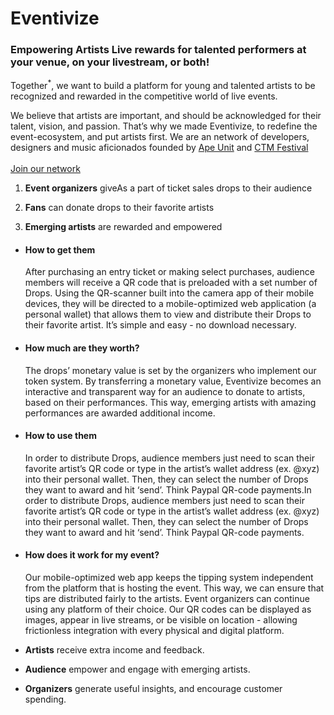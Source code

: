 <Brand>

# Eventivize

### Empowering Artists <Note>Live rewards for talented performers at your venue, on your livestream, or both!</Note>

</Brand>

<Section isLeading>

Together<sup>*</sup>, we want to build a platform for young and talented artists to be recognized and rewarded in the competitive world of live events.

We believe that artists are important, and should be acknowledged for their talent, vision, and passion. That’s why we made Eventivize, to redefine the event-ecosystem, and put artists first.
<Footnote>
We are an network of developers, designers and music aficionados founded by <a href="https://apeunit.com/">Ape Unit</a> and <a href="https://www.ctm-festival.de/">CTM Festival</a> 
<br/><br/>
<a  href="mailto:eventivize@apeunit.com">Join our network</a>
</Footnote>

</Section>

<Section isVertical isLeading>

1. **Event organizers** give<Note isUp>As a part of ticket sales</Note> drops to their audience

2. **Fans** can donate drops to their favorite artists

3. **Emerging artists** are rewarded and empowered

</Section>

<Section title="The Drops" note="Value-holding transferable tokens">

- #### How to get them
  After purchasing an entry ticket or making select purchases, audience members will receive a QR code that is preloaded with a set number of Drops. Using the QR-scanner built into the camera app of their mobile devices, they will be directed to a mobile-optimized web application (a personal wallet) that allows them to view and distribute their Drops to their favorite artist. It’s simple and easy - no download necessary. 

- #### How much are they worth?
  The drops’ monetary value is set by the organizers who implement our token system. By transferring a monetary value, Eventivize becomes an interactive and transparent way for an audience to donate to artists, based on their performances. This way, emerging artists with amazing performances are awarded additional income.

- #### How to use them
  In order to distribute Drops, audience members just need to scan their favorite artist’s QR code or type in the artist’s wallet address (ex. @xyz) into their personal wallet. Then, they can select the number of Drops they want to award and hit ‘send’. Think Paypal QR-code payments.In order to distribute Drops, audience members just need to scan their favorite artist’s QR code or type in the artist’s wallet address (ex. @xyz) into their personal wallet. Then, they can select the number of Drops they want to award and hit ‘send’. Think Paypal QR-code payments.

- #### How does it work for my event?
  Our mobile-optimized web app keeps the tipping system independent from the platform that is hosting the event. This way, we can ensure that tips are distributed fairly to the artists. Event organizers can continue using any platform of their choice. Our QR codes can be displayed as images, appear in live streams, or be visible on location - allowing frictionless integration with every physical and digital platform.

</Section>

<Section title="The Benefits" isVertical isLeading>

- **Artists** receive extra income and feedback.

- **Audience** empower and engage with emerging artists.

- **Organizers** generate useful insights, and encourage customer spending.

</Section>

